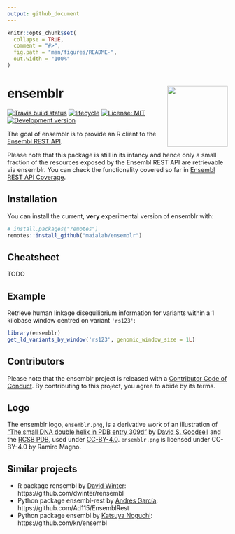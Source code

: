 ```yaml
---
output: github_document
---
```


<!-- README.md is generated from README.Rmd. Please edit that file -->

```r
knitr::opts_chunk$set(
  collapse = TRUE,
  comment = "#>",
  fig.path = "man/figures/README-",
  out.width = "100%"
)
```
# ensemblr <img src='man/figures/logo.png' align="right" height="138.5" />

[![Travis build status](https://travis-ci.org/ramiromagno/ensemblr.svg?branch=master)](https://travis-ci.org/ramiromagno/ensemblr)
[![lifecycle](https://img.shields.io/badge/lifecycle-experimental-orange.svg)](https://www.tidyverse.org/lifecycle/#experimental)
[![License: MIT](https://img.shields.io/badge/License-MIT-yellow.svg)](https://opensource.org/licenses/MIT)
[![Development version](https://img.shields.io/badge/devel-0.0.1-orange.svg)](https://github.com/ramiromagno/ensemblr)

The goal of ensemblr is to provide an R client to the [Ensembl REST API](https://rest.ensembl.org/).

Please note that this package is still in its infancy and hence only a small fraction of the resources exposed by the Ensembl REST API are retrievable via ensemblr. You can check the functionality covered so far in [Ensembl REST API Coverage](https://maialab.org/ensemblr/articles/api_coverage.html).

## Installation

You can install the current, **very** experimental version of ensemblr with:

``` r
# install.packages("remotes")
remotes::install_github("maialab/ensemblr")
```

## Cheatsheet

TODO

## Example

Retrieve human linkage disequilibrium information for variants within a 1 kilobase window centred on variant `'rs123'`:

```r
library(ensemblr)
get_ld_variants_by_window('rs123', genomic_window_size = 1L)
```

## Contributors

Please note that the ensemblr project is released with a [Contributor Code of Conduct](.github/CODE_OF_CONDUCT.md). By contributing to this project, you agree to abide by its terms.

## Logo

The ensemblr logo, `ensemblr.png`, is a derivative work of an illustration of ["The small DNA double helix in PDB entry 309d"](https://cdn.rcsb.org/pdb101/motm/tiff/119-DesignedDNACrystal_309d.tif) by [David S. Goodsell](https://ccsb.scripps.edu/goodsell/) and the [RCSB PDB](https://www.rcsb.org/), used under [CC-BY-4.0](https://creativecommons.org/licenses/by/4.0/). `ensemblr.png` is licensed under CC-BY-4.0 by Ramiro Magno.

## Similar projects

- R package rensembl by [David Winter](http://david-winter.info/): https://github.com/dwinter/rensembl
- Python package ensembl-rest by [Andrés García](https://agargar.wordpress.com/): https://github.com/Ad115/EnsemblRest
- Python package ensembl by [Katsuya Noguchi](https://twitter.com/kn): https://github.com/kn/ensembl
